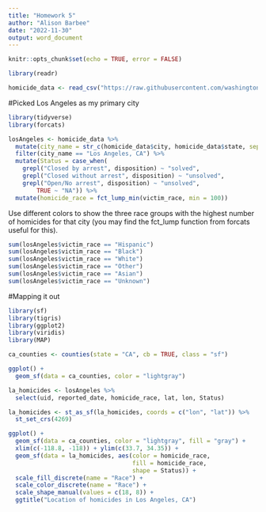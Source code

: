 ```yaml
---
title: "Homework 5"
author: "Alison Barbee"
date: "2022-11-30"
output: word_document
---
```


```r
knitr::opts_chunk$set(echo = TRUE, error = FALSE)
```

```r
library(readr)

homicide_data <- read_csv("https://raw.githubusercontent.com/washingtonpost/data-homicides/master/homicide-data.csv")
```

#Picked Los Angeles as my primary city  

```r
library(tidyverse)
library(forcats)

losAngeles <- homicide_data %>%
  mutate(city_name = str_c(homicide_data$city, homicide_data$state, sep = ", ")) %>%
  filter(city_name == "Los Angeles, CA") %>%
  mutate(Status = case_when(
    grepl("Closed by arrest", disposition) ~ "solved", 
    grepl("Closed without arrest", disposition) ~ "unsolved",
    grepl("Open/No arrest", disposition) ~ "unsolved",
        TRUE ~ "NA")) %>%
  mutate(homicide_race = fct_lump_min(victim_race, min = 100))

```

Use different colors to show the three race groups with the highest number of homicides for that city 
(you may find the fct_lump function from forcats useful for this).

```r
sum(losAngeles$victim_race == "Hispanic")
sum(losAngeles$victim_race == "Black")
sum(losAngeles$victim_race == "White")
sum(losAngeles$victim_race == "Other")
sum(losAngeles$victim_race == "Asian")
sum(losAngeles$victim_race == "Unknown")
```

#Mapping it out

```r
library(sf)
library(tigris)
library(ggplot2)
library(viridis)
library(MAP)

ca_counties <- counties(state = "CA", cb = TRUE, class = "sf")

ggplot() + 
  geom_sf(data = ca_counties, color = "lightgray")
```

```r
la_homicides <- losAngeles %>% 
  select(uid, reported_date, homicide_race, lat, lon, Status)

la_homicides <- st_as_sf(la_homicides, coords = c("lon", "lat")) %>%
  st_set_crs(4269)

```

```r
ggplot() +
  geom_sf(data = ca_counties, color = "lightgray", fill = "gray") +
  xlim(c(-118.8, -118)) + ylim(c(33.7, 34.35)) +
  geom_sf(data = la_homicides, aes(color = homicide_race,
                                   fill = homicide_race,
                                   shape = Status)) +
  scale_fill_discrete(name = "Race") +
  scale_color_discrete(name = "Race") +
  scale_shape_manual(values = c(18, 8)) +
  ggtitle("Location of homicides in Los Angeles, CA")
```

